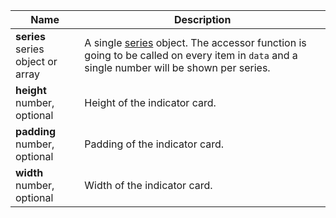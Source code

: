 | Name                                  | Description                                                                                                                                               |
| ------------------------------------- | --------------------------------------------------------------------------------------------------------------------------------------------------------- |
| **series**<br/>series object or array | A single [series](/api/#series) object. The accessor function is going to be called on every item in `data` and a single number will be shown per series. |
| **height**<br/>number, optional       | Height of the indicator card.                                                                                                                             |
| **padding**<br/>number, optional      | Padding of the indicator card.                                                                                                                            |
| **width**<br/>number, optional        | Width of the indicator card.                                                                                                                              |
